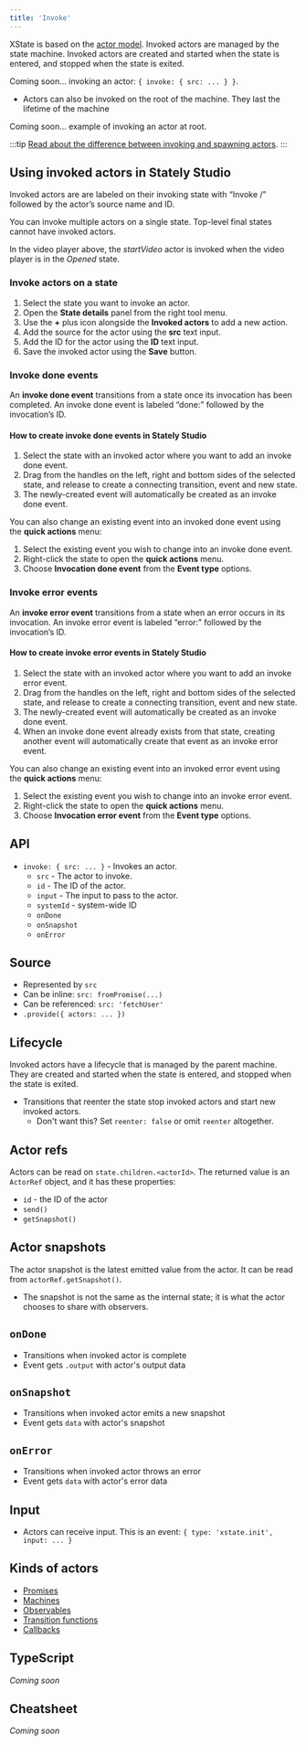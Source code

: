 ```yaml
---
title: 'Invoke'
---
```


XState is based on the [actor model](actors.mdx). Invoked actors are managed by the state machine. Invoked actors are created and started when the state is entered, and stopped when the state is exited.

Coming soon… invoking an actor: `{ invoke: { src: ... } }`.

- Actors can also be invoked on the root of the machine. They last the lifetime of the machine

Coming soon… example of invoking an actor at root.

:::tip
[Read about the difference between invoking and spawning actors](actors.mdx#invoking-and-spawning-actors).
:::

<SkipDownLink
  text="Jump to learning more about the invoked actors API in XState"
  link="#api"
/>

## Using invoked actors in Stately Studio

Invoked actors are are labeled on their invoking state with “Invoke /” followed by the actor’s source name and ID.

You can invoke multiple actors on a single state. Top-level final states cannot have invoked actors.

<EmbedMachine
  embedURL="https://stately.ai/registry/editor/embed/e13bef2b-bb13-4465-96ac-0bc25340688e?machineId=66f77051-089e-4b0a-9fa9-42e1f7598135"
  name="video player"
/>

In the video player above, the *startVideo* actor is invoked when the video player is in the *Opened* state.

### Invoke actors on a state

1. Select the state you want to invoke an actor.
2. Open the **State details** panel from the right tool menu.
3. Use the **+** plus icon alongside the **Invoked actors** to add a new action.
4. Add the source for the actor using the **src** text input.
5. Add the ID for the actor using the **ID** text input.
6. Save the invoked actor using the **Save** button.

### Invoke done events

An **invoke done event** transitions from a state once its invocation has been completed. An invoke done event is labeled “done:” followed by the invocation’s ID.

#### How to create invoke done events in Stately Studio

1. Select the state with an invoked actor where you want to add an invoke done event.
2. Drag from the handles on the left, right and bottom sides of the selected state, and release to create a connecting transition, event and new state.
3. The newly-created event will automatically be created as an invoke done event.

You can also change an existing event into an invoked done event using the **quick actions** menu:

1. Select the existing event you wish to change into an invoke done event.
2. Right-click the state to open the **quick actions** menu.
3. Choose **Invocation done event** from the **Event type** options.

### Invoke error events

An **invoke error event** transitions from a state when an error occurs in its invocation. An invoke error event is labeled “error:” followed by the invocation’s ID.

#### How to create invoke error events in Stately Studio

1. Select the state with an invoked actor where you want to add an invoke error event.
2. Drag from the handles on the left, right and bottom sides of the selected state, and release to create a connecting transition, event and new state.
3. The newly-created event will automatically be created as an invoke done event.
4. When an invoke done event already exists from that state, creating another event will automatically create that event as an invoke error event.

You can also change an existing event into an invoked error event using the **quick actions** menu:

1. Select the existing event you wish to change into an invoke error event.
2. Right-click the state to open the **quick actions** menu.
3. Choose **Invocation error event** from the **Event type** options.

## API

- `invoke: { src: ... }` - Invokes an actor.
  - `src` - The actor to invoke.
  - `id` - The ID of the actor.
  - `input` - The input to pass to the actor.
  - `systemId` - system-wide ID
  - `onDone`
  - `onSnapshot`
  - `onError`

## Source

- Represented by `src`
- Can be inline: `src: fromPromise(...)`
- Can be referenced: `src: 'fetchUser'`
- `.provide({ actors: ... })`

## Lifecycle

Invoked actors have a lifecycle that is managed by the parent machine. They are created and started when the state is entered, and stopped when the state is exited.

- Transitions that reenter the state stop invoked actors and start new invoked actors.
  - Don't want this? Set `reenter: false` or omit `reenter` altogether.

## Actor refs

Actors can be read on `state.children.<actorId>`. The returned value is an `ActorRef` object, and it has these properties:

- `id` - the ID of the actor
- `send()`
- `getSnapshot()`

## Actor snapshots

The actor snapshot is the latest emitted value from the actor. It can be read from `actorRef.getSnapshot()`.

- The snapshot is not the same as the internal state; it is what the actor chooses to share with observers.

## `onDone`

- Transitions when invoked actor is complete
- Event gets `.output` with actor's output data

## `onSnapshot`

- Transitions when invoked actor emits a new snapshot
- Event gets `data` with actor's snapshot

## `onError`

- Transitions when invoked actor throws an error
- Event gets `data` with actor's error data

## Input

- Actors can receive input. This is an event: `{ type: 'xstate.init', input: ... }`

## Kinds of actors

- [Promises](actors.mdx#promise-actors)
- [Machines](machines.mdx)
- [Observables](actors.mdx#observable-actors)
- [Transition functions](actors.mdx#transition-actors)
- [Callbacks](actors.mdx#callback-actors)

## TypeScript

_Coming soon_

## Cheatsheet

_Coming soon_
